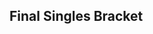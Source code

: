 {{DISPLAYTITLE:Kings of Cali 2: Singles Bracket}}{{SetGame|melee}}{{tabs static
|name1=Overview
|link1=Kings of Cali/2
|name2=Round 1 Pools
|link2=Kings of Cali/2/Round 1 Pools
|name3=Round 2 Pools
|link3=Kings of Cali/2/Round 2 Pools
|name4=Singles Bracket
|link4=Kings of Cali/2/Singles Bracket
|This=4
}}
{{:Kings of Cali/2/Winners Bracket}}
{{:Kings of Cali/2/Losers Bracket}}
<onlyinclude>
==Final Singles Bracket==
{{DEFinalSmwBracket
|tourneylink=Kings of Cali/2
|tourneyname=Kings of Cali 2
|l1placement=4
|r2placement=3
|r3loserplacement=2
|r3winnerplacement=1
|column-width=200
|export_score=true

<!-- FROM WINNERS -->
|r1m1p1=Shroomed |r1m1p1flag=us |r1m1p1score=1
|r1m1p2=Mango |r1m1p2flag=us |r1m1p2score=3
|r1m1win=2
|r1m1p1char1=dr mario |r1m1p2char1=fox |r1m1p1stock1=0 |r1m1p2stock1=1 |r1m1win1=2 |r1m1stage1=Battlefield
|r1m1p1char2=dr mario |r1m1p2char2=fox |r1m1p1stock2=0 |r1m1p2stock2=1 |r1m1win2=2 |r1m1stage2=Final Destination
|r1m1p1char3=dr mario |r1m1p2char3=fox |r1m1p1stock3=2 |r1m1p2stock3=0 |r1m1win3=1 |r1m1stage3=Final Destination
|r1m1p1char4=dr mario |r1m1p2char4=fox |r1m1p1stock4=0 |r1m1p2stock4=2 |r1m1win4=2 |r1m1stage4=Pokémon Stadium
|r1m1finished=true
|r1m1details={{BracketMatchDetails|vod=https://www.youtube.com/watch?v=CWFDAgAGxxU}}

<!-- FROM LOSERS -->
|l1m1p1=PewPewU |l1m1p1flag=us |l1m1p1score=0
|l1m1p2=Wobbles |l1m1p2flag=us |l1m1p2score=3
|l1m1win=2
|l1m1p1char1=marth |l1m1p2char1=ice climbers |l1m1p1stock1=0 |l1m1p2stock1=1 |l1m1win1=2 |l1m1stage1=Final Destination
|l1m1p1char2=marth |l1m1p2char2=ice climbers |l1m1p1stock2=0 |l1m1p2stock2=1 |l1m1win2=2 |l1m1stage2=Yoshi's Story
|l1m1p1char3=marth |l1m1p2char3=ice climbers |l1m1p1stock3=0 |l1m1p2stock3=2 |l1m1win3=2 |l1m1stage3=Pokémon Stadium
|l1m1finished=true
|l1m1details={{BracketMatchDetails|vod=https://www.youtube.com/watch?v=sVrSx5DYcS4}}

<!-- LOSERS FINALS -->
|r2m1p1=Shroomed |r2m1p1flag=us |r2m1p1score=1
|r2m1p2=Wobbles |r2m1p2flag=us |r2m1p2score=3
|r2m1win=2
|r2m1p1char1=dr mario |r2m1p2char1=ice climbers |r2m1p1stock1=1 |r2m1p2stock1=0 |r2m1win1=1 |r2m1stage1=Battlefield
|r2m1p1char2=dr mario |r2m1p2char2=ice climbers |r2m1p1stock2=0 |r2m1p2stock2=1 |r2m1win2=2 |r2m1stage2=Pokémon Stadium
|r2m1p1char3=dr mario |r2m1p2char3=ice climbers |r2m1p1stock3=0 |r2m1p2stock3=3 |r2m1win3=2 |r2m1stage3=Yoshi's Story
|r2m1p1char4=dr mario |r2m1p2char4=ice climbers |r2m1p1stock4=0 |r2m1p2stock4=1 |r2m1win4=2 |r2m1stage4=Pokémon Stadium
|r2m1finished=true
|r2m1details={{BracketMatchDetails|vod=https://www.youtube.com/watch?v=_De7EATC44Q}}

<!-- GRAND FINALS -->
|r3m1p1=Mango |r3m1p1flag=us |r3m1p1score=3
|r3m1p2=Wobbles |r3m1p2flag=us |r3m1p2score=0
|r3m1win=1
|r3m1p1char1=falcon |r3m1p2char1=ice climbers |r3m1p1stock1=1 |r3m1p2stock1=0 |r3m1win1=1 |r3m1stage1=Dream Land
|r3m1p1char2=falcon |r3m1p2char2=ice climbers |r3m1p1stock2=1 |r3m1p2stock2=0 |r3m1win2=1 |r3m1stage2=Fountain of Dreams
|r3m1p1char3=falcon |r3m1p2char3=ice climbers |r3m1p1stock3=1 |r3m1p2stock3=0 |r3m1win3=1 |r3m1stage3=Pokémon Stadium
|r3m1finished=true
|r3m1details={{BracketMatchDetails|vod=https://www.youtube.com/watch?v=rGXCNIbYrhM}}
}}
</onlyinclude>
